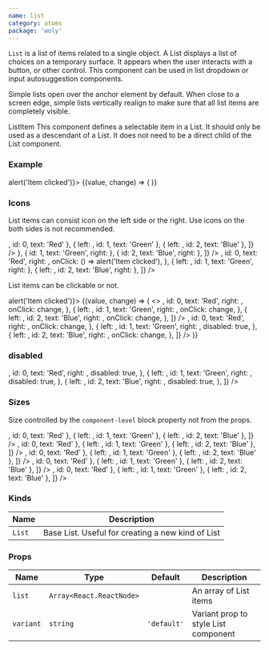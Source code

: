 ```yaml
---
name: list
category: atoms
package: 'woly'
---
```



`List` is a list of items related to a single object.
A List displays a list of choices on a temporary surface. It appears when the user interacts with a button, or other control.
This component can be used in list dropdown or input autosuggestion components.

Simple lists open over the anchor element by default.
When close to a screen edge, simple lists vertically realign to make sure that all list items are completely visible.

ListItem
This component defines a selectable item in a List. It should only be used as a descendant of a List.
It does not need to be a direct child of the List component.

### Example

<Playground>
  <StateEvent initial={null} change={(event) => alert('Item clicked')}>
    {(value, change) => (
      <List
        variant="primary"
        list={[
          { id: 0, text: 'Red', disabled: true },
          { id: 1, text: 'Green' },
          { id: 2, text: 'Blue', onClick: change},
        ]}
      />
    )}
  </StateEvent>
</Playground>

### Icons

List items can consist icon on the left side or the right. Use icons on the both sides is not recommended.

<Playground size="L">
  <List
    variant="primary"
    list={[
      { left: <InfoIcon />, id: 0, text: 'Red' },
      { left: <InfoIcon />, id: 1, text: 'Green' },
      { left: <InfoIcon />, id: 2, text: 'Blue' },
    ]}
  />
  <List
    variant="primary"
    list={[
      { id: 0, text: 'Red', right: <Check /> },
      { id: 1, text: 'Green', right: <Check /> },
      { id: 2, text: 'Blue', right: <Check /> },
    ]}
  />
  <List
    variant="primary"
    list={[
      {
        left: <InfoIcon />,
        id: 0,
        text: 'Red',
        right: <Check />,
        onClick: () => alert('Item clicked'),
      },
      { left: <InfoIcon />, id: 1, text: 'Green', right: <Check /> },
      { left: <InfoIcon />, id: 2, text: 'Blue', right: <Check /> },
    ]}
  />
</Playground>

List items can be clickable or not.

<Playground>
   <StateEvent initial={null} change={(event) => alert('Item clicked')}>
    {(value, change) => (
    <>
      <block.M>
        <List
          variant="primary"
          list={[
            {
              left: <InfoIcon />,
              id: 0,
              text: 'Red',
              right: <Check />,
              onClick: change,
            },
            {
              left: <InfoIcon />,
              id: 1,
              text: 'Green',
              right: <Check />,
              onClick: change,
            },
            {
              left: <InfoIcon />,
              id: 2,
              text: 'Blue',
              right: <Check />,
              onClick: change,
            },
          ]}
        />
      </block.M>
      <block.M>
        <List
          variant="primary"
          list={[
            {
              left: <InfoIcon />,
              id: 0,
              text: 'Red',
              right: <Check />,
              onClick: change,
            },
            {
              left: <InfoIcon />,
              id: 1,
              text: 'Green',
              right: <Check />,
              disabled: true,
            },
            {
              left: <InfoIcon />,
              id: 2,
              text: 'Blue',
              right: <Check />,
              onClick: change,
            },
          ]}
        />
      </block.M>
    </>
   )}
  </StateEvent>
</Playground>

### disabled

<Playground>
  <block.M>
    <List
        variant="primary"
        list={[
          {
            left: <InfoIcon />,
            id: 0,
            text: 'Red',
            right: <Check />,
            disabled: true,
          },
          {
            left: <InfoIcon />,
            id: 1,
            text: 'Green',
            right: <Check />,
            disabled: true,
          },
          {
            left: <InfoIcon />,
            id: 2,
            text: 'Blue',
            right: <Check />,
            disabled: true,
          },
        ]}
      />
    </block.M>
</Playground>

### Sizes

Size controlled by the `component-level` block property not from the props.

<Playground>
  <block.S>
    <List
      variant="primary"
      list={[
        { left: <InfoIcon />, id: 0, text: 'Red' },
        { left: <InfoIcon />, id: 1, text: 'Green' },
        { left: <InfoIcon />, id: 2, text: 'Blue' },
      ]}
    />
  </block.S>
  <block.M>
    <List
      variant="primary"
      list={[
        { left: <InfoIcon />, id: 0, text: 'Red' },
        { left: <InfoIcon />, id: 1, text: 'Green' },
        { left: <InfoIcon />, id: 2, text: 'Blue' },
      ]}
    />
  </block.M>
  <block.L>
    <List
      variant="primary"
      list={[
        { left: <InfoIcon />, id: 0, text: 'Red' },
        { left: <InfoIcon />, id: 1, text: 'Green' },
        { left: <InfoIcon />, id: 2, text: 'Blue' },
      ]}
    />
  </block.L>
  <block.XL>
    <List
      variant="primary"
      list={[
        { left: <InfoIcon />, id: 0, text: 'Red' },
        { left: <InfoIcon />, id: 1, text: 'Green' },
        { left: <InfoIcon />, id: 2, text: 'Blue' },
      ]}
    />
  </block.XL>
  <block.H>
    <List
      variant="primary"
      list={[
        { left: <InfoIcon />, id: 0, text: 'Red' },
        { left: <InfoIcon />, id: 1, text: 'Green' },
        { left: <InfoIcon />, id: 2, text: 'Blue' },
      ]}
    />
  </block.H>
</Playground>

### Kinds

| Name   | Description                                       |
| ------ | ------------------------------------------------- |
| `List` | Base List. Useful for creating a new kind of List |

### Props

| Name      | Type                     | Default     | Description                          |
| --------- | ------------------------ | ----------- | ------------------------------------ |
| `list`    | `Array<React.ReactNode>` |             | An array of List items               |
| `variant` | `string`                 | `'default'` | Variant prop to style List component |
